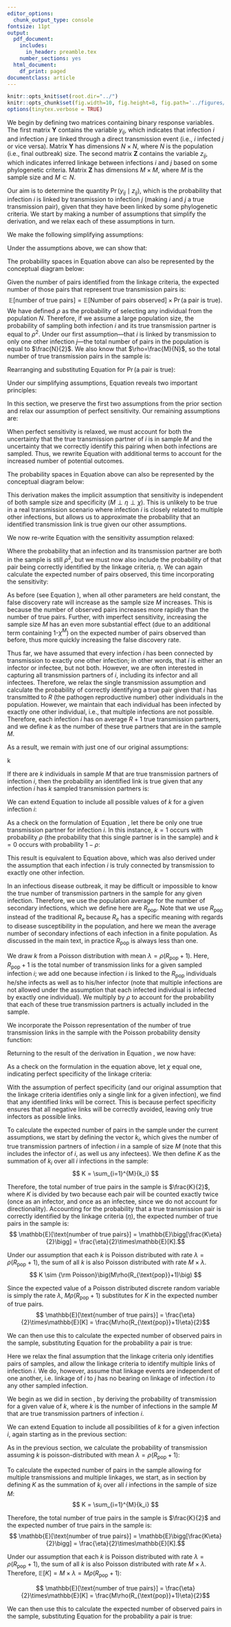 ```yaml
---
editor_options:
  chunk_output_type: console
fontsize: 11pt
output:
  pdf_document:
    includes:
      in_header: preamble.tex
    number_sections: yes
  html_document:
    df_print: paged
documentclass: article
---
```


```r
knitr::opts_knit$set(root.dir="../")
knitr::opts_chunk$set(fig.width=10, fig.height=8, fig.path='../figures/fig_data', warning=FALSE, message=FALSE,cache=FALSE)
options(tinytex.verbose = TRUE)
```

\pagestyle{fancy}
\fancyhead{}
\renewcommand{\headrulewidth}{0pt}
\fancyfoot{}
\fancyfoot[R]{\thepage}

\begin{Large}
\textbf{Supplementary Text 1}\vspace{4px}
\newline
Deriving probability of transmission given linkage
\vspace{10px}
\end{Large}

We begin by defining two matrices containing binary response variables. The first matrix $\mathbf Y$ contains the variable $y_{ij}$, which indicates that infection $i$ and infection $j$ are linked through a direct transmission event (i.e., $i$ infected $j$ or vice versa). Matrix $\mathbf{Y}$ has dimensions $N \times N$, where $N$ is the population (i.e., final outbreak) size. The second matrix $\mathbf{Z}$ contains the variable $z_{ij}$, which indicates inferred linkage between infections $i$ and $j$ based on some phylogenetic criteria. Matrix $\mathbf{Z}$ has dimensions $M \times M$, where $M$ is the sample size and $M \subset N$.

Our aim is to determine the quantity $\Pr (y_{ij} \mid z_{ij})$, which is the probability that infection $i$ is linked by transmission to infection $j$ (making $i$ and $j$ a true transmission pair), given that they have been linked by some phylogenetic criteria. We start by making a number of assumptions that simplify the derivation, and we relax each of these assumptions in turn.

\appendix

<!-- APPENDIX A: SINGLE LINK and SINGLE TRUE TRANSMISSION -->

\section{Single link, single true transmission, and perfect sensitivity}
\label{section:simple}

\subsection{Assumptions}

We make the following simplifying assumptions:
\begin{itemize}
    \item[1.] Each infection $i$ is linked by transmission to only one other infection $j$ in the population (N).
    \item[2.] Each infection $i$ is linked by the linkage criteria to only one other infection $j$ in the sampled population (M).
    \item[3.] The sensitivity of the linkage criteria is equal to 1 when both the infector and infectee have been sampled. If infection $i$ is truly linked by transmission to infection $j$ and both infections are found in sample $M$, then $y_{ij} = 1$ by definition. Under this assumption of perfect sensitivity, $z_{ij} = 1$ as well.
\end{itemize}

\subsection{Derivation of the probability of transmission given linkage}

Under the assumptions above, we can show that:

\begin{align*} \label{eq:simple_pr}
    \Pr(\y \mid \z) &= \frac{\Pr(\y, \z)}{\Pr(\z)} = \frac{\Pr(\y, \z)}{\Pr(\y, \z) + \Pr(\neg\y, \z)}\\[10pt]
    \intertext{However, we must also account for the uncertainty of sampling the true transmission partner of $i$ (the infection directly linked to $i$ by transmission, i.e., either its infector or infectee). We define define $S_i$ as the probability that the true transmission partner of $i$ has been sampled from the population $N$ and apply the law of total probability accordingly:}
    &= \frac{
    \cancelto{1}{\Pr(\y, \z\mid S_i)}\Pr(S_i) + \cancelto{0}{\Pr(\y, \z\mid \neg S_i)}\Pr(\neg S_i)
    }{
    \begin{bmatrix}
    \cancelto{1}{\Pr(\y, \z\mid S_i)}\Pr(S_i) + \cancelto{0}{\Pr(\y, \z\mid \neg S_i)}\Pr(\neg S_i) \  + \\
    \cancelto{0}{\Pr(\neg\y, \z\mid S_i)}\Pr(S_i) + \Pr(\neg\y, \z\mid \neg S_i)\Pr(\neg S_i)
    \end{bmatrix}
    }\\[10pt]
    &= \frac{\Pr(S_i)}{\Pr(S_i) + \Pr(\neg\y, \z\mid \neg S_i)\Pr(\neg S_i)}\\[10pt]
    \intertext{We know that $\Pr(S_i)$ is equal to the sampling fraction \big($\frac{M}{N}$\big),
    which we define as $\rho$:}
    &= \frac{\rho}{\rho + \Pr(\neg\y, \z\mid \neg S_i)(1-\rho)}\\[10pt]
    \intertext{The term $\Pr(\neg\y, \z\mid \neg S_i)$ is the probability that $i$ is linked to $j$ 
    when infection $i$ is not the true transmission partner of $j$, given that the true partner of $i$ is not in the sample $M$. Given our assumption that each infection is linked to exactly one other infection by the phylogenetic criteria, the probability of this (incorrect) link between infections $i$ and $j$ is equal the probability that the remaining $M-1$ other possible (incorrect) links do not occur, which can be written as $(1-\chi^{M-1})$, where $\chi$ is the specificity of the linkage criteria:}
    &= \frac{\rho}{\rho + (1-\chi^{M-1})(1-\rho)}\\[10pt]
    \intertext{\textbf{Therefore, the probability of transmission given linkage assuming perfect sensitivity, 
    single transmission, and single linkage is:}}
    \Pr(\y \mid \z) &= \frac{\rho}{\rho + (1-\chi^{M-1})(1-\rho)}
    \stepcounter{equation}\tag{\theequation}\\[10pt]
\end{align*}

The probability spaces in Equation \ref{eq:simple_pr} above can also be represented by the conceptual diagram below:

\begin{center}
\includegraphics[width=\textwidth]{../figures/TextS1_Fig1.png}
\end{center}

\subsection{Calculating the expected number of pairs in the sample}
Given the number of pairs identified from the linkage criteria, the expected number of those pairs that represent true transmission pairs is:
$$
\mathbb{E}[\text{number of true pairs}] = 
\mathbb{E}[\text{Number of pairs observed}] \times \Pr(\text{a pair is true}).
$$
We have defined $\rho$ as the probability of selecting any individual from the population $N$. Therefore, if we assume a large population size, the probability of sampling both infection $i$ and its true transmission partner is equal to $\rho^2$. Under our first assumption---that $i$ is linked by transmission to only one other infection $j$---the total number of pairs in the population is equal to $\frac{N}{2}$. We also know that $\rho=\frac{M}{N}$, so the total number of true transmission pairs in the sample is:

\begin{equation}
    \mathbb{E}[\text{number of true pairs}] = \rho ^2 \times \frac{N}{2} = \rho ^2 \times \frac{1}{2}\frac{M}{\rho} = \frac{M}{2}\rho
    \label{eq:simple_truepairs}
\end{equation}

Rearranging and substituting Equation \ref{eq:simple_pr} for $\Pr(\text{a pair is true})$:

\begin{align*}\label{eq:simple_obspairs}
    \mathbb{E}[\text{number of pairs observed}] 
    &= \frac{\mathbb{E}[\text{number of true pairs}]}{\Pr(\text{a pair is true})}\\[10pt]
    &= \frac{\frac{M}{2} \rho}{\rho/\big[\rho + (1-\chi^{M-1})(1-\rho)\big]}\\[10pt]
    &= \frac{M}{2} \big[\rho + (1-\chi^{M-1})(1-\rho)\big]
    \intertext{\textbf{Therefore, the expected number of pairs observed assuming perfect sensitivity, 
    single linkage, and single transmission is:}}
    \mathbb{E}[\text{number of pairs observed}] 
    &= \frac{M}{2} \big[\rho + (1-\chi^{M-1})(1-\rho)\big]
    \stepcounter{equation}\tag{\theequation}\\
\end{align*}

Under our simplifying assumptions, Equation \ref{eq:simple_obspairs} reveals two important principles:

\begin{itemize}
\item[1.] The quantity $\mathbb{E}[\text{number of pairs observed}]$ increases more rapidly than $\mathbb{E}[\text{number of true pairs}]$ as $M$ increases. Therefore, the false discovery rate increases as $M$ increases, all else being equal.
\item[2.] Both $\mathbb{E}[\text{number of pairs observed}]$ and $\Pr (y_{ij} \mid z_{ij})$ are highly dependent on the value of $\chi$, the specificity of the linkage criteria.
\end{itemize}

\newpage

<!-- APPENDIX B: RELAXING PERFECT SENSITIVITY -->

\section{Single link and single true transmission}

\subsection{Assumptions}

In this section, we preserve the first two assumptions from the prior section and relax our assumption of perfect sensitivity. Our remaining assumptions are:

\begin{itemize}
    \item[1.] Each infection $i$ is linked by transmission to only one other infection $j$ in the population (N).
    \item[2.] Each infection $i$ is linked by the linkage criteria to only one other infection $j$ in the sampled population (M).
\end{itemize}

\subsection{Derivation of the probability of transmission given linkage}

When perfect sensitivity is relaxed, we must account for both the uncertainty that the true transmission partner of $i$ is in sample $M$ and the uncertainty that we correctly identify this pairing when both infections are sampled. Thus, we rewrite Equation \ref{eq:simple_pr} with additional terms to account for the increased number of potential outcomes.

\begin{align*} \label{eq:singletrans_singlelink_pr}
    \Pr(\y \mid \z) &= \frac{\Pr(\y, \z)}{\Pr(\z)} = \frac{\Pr(\y, \z)}{\Pr(\y, \z) + \Pr(\neg\y, \z)}\\[10pt]
    &= \frac{
    \Pr(\y, \z\mid S_i)\Pr(S_i) + \cancelto{0}{\Pr(\y, \z\mid \neg S_i)}\Pr(\neg S_i)
    }{
    \begin{bmatrix}
    \Pr(\y, \z\mid S_i)\Pr(S_i) + \cancelto{0}{\Pr(\y, \z\mid \neg S_i)}\Pr(\neg S_i) \  + \\
    \Pr(\neg\y, \z\mid S_i)\Pr(S_i) + \Pr(\neg\y, \z\mid \neg S_i)\Pr(\neg S_i)
    \end{bmatrix}
    }\\[10pt]
    &= \frac{
    \Pr(\y, \z\mid S_i)\Pr(S_i)
    }{
    \Pr(\y, \z\mid S_i)\Pr(S_i) + \Pr(\neg\y, \z\mid S_i)\Pr(S_i) + \Pr(\neg\y, \z\mid \neg S_i)\Pr(\neg S_i)
    }\\[10pt]
    \intertext{The specificity of the linkage criteria (defined here as $\eta$) is the probability 
    that a link is correctly identified between infection $i$ and its true transmission partner when both are
    in the sample, or $\Pr(\y, \z\mid S_i)$. Substituting this and the previously-defined $\Pr(S_i)=\rho$, we 
    get:}
    &= \frac{
    \eta\rho
    }{
    \eta\rho + \Pr(\neg\y, \z\mid S_i)\rho + \Pr(\neg\y, \z\mid \neg S_i)(1-\rho).
    }\\[10pt]
    \intertext{We know that $\Pr(\neg\y, \z\mid S_i)$ is the probability that the true partner of infection $i$ is in the sample $M$, but that $i$ is incorrectly linked to $j$, an infection that is not its true transmission partner. This is expressed as the probability of $i$ not being linked to its true (sampled) transmission partner ($1-\eta$) or any of the $M-2$ other sampled infections ($1-\chi^{M-2}$). In this derivation, we again assume that each infection is linked to exactly one other, so avoiding linkage with all other sampled infections implies that $i$ is linked to the remaining infection $j$ (in this case, not its true transmission partner). If the true partner of $i$ is not in the sample \big($\Pr(\neg\y, \z\mid \neg S_i)$\big), the probability of linking $i$ to one other sampled infection that is not its true partner is simply $1-\chi^{M-1}$, as previously defined.}
    \intertext{\textbf{Therefore, the probability of transmission given linkage 
    assuming single transmission and single linkage is:}}
    \Pr(\y \mid \z) &= \frac{
    \eta\rho
    }{
    \eta\rho + (1-\chi^{M-2})(1-\eta)\rho + (1-\chi^{M-1})(1-\rho)
    }
    \stepcounter{equation}\tag{\theequation}\\[10pt]
\end{align*}
The probability spaces in Equation \ref{eq:singletrans_singlelink_pr} above can also be represented by the conceptual diagram below:

\begin{center}
\includegraphics[width=\textwidth]{../figures/Fig1.png}
\end{center}

This derivation makes the implicit assumption that sensitivity is independent of both sample size and specificity ($M \perp \eta \perp \chi$). This is unlikely to be true in a real transmission scenario where infection $i$ is closely related to multiple other infections, but allows us to approximate the probability that an identified transmission link is true given our other assumptions.

\subsection{Calculating the expected number of pairs in the sample}
We now re-write Equation \ref{eq:simple_truepairs} with the sensitivity assumption relaxed:

\begin{equation}
    \mathbb{E}[\text{number of true pairs}] = \eta\rho ^2 \times \frac{N}{2} 
    = \eta\rho ^2 \times \frac{1}{2}\frac{M}{\rho} = \frac{M}{2}\eta\rho
\end{equation}

Where the probability that an infection and its transmission partner are both in the sample is still $\rho^2$, but we must now also include the probability of that pair being correctly identified by the linkage criteria, $\eta$. We can again calculate the expected number of pairs observed, this time incorporating the sensitivity:

\begin{align*}\label{eq:singletrans_singlelink_obspairs}
    \mathbb{E}[\text{number of pairs observed}] 
    &= \frac{\mathbb{E}[\text{number of true pairs}]}{\Pr(\text{a pair is true})}\\[10pt]
    &= \frac{\frac{M}{2} \eta\rho}{\eta\rho/\big[\eta\rho +
    \rho(1-\eta)(1-\chi^{M-2}) + (1-\rho)(1-\chi ^{M-1})\big]}\\[10pt]
    &= \frac{M}{2} \big[\eta\rho + \rho(1-\eta)(1-\chi^{M-2}) + (1-\rho)(1-\chi ^{M-1})\big]\\[15pt]
    \intertext{\textbf{Therefore, the expected number of pairs observed, 
    assuming single linkage and single transmission is:}}
    \mathbb{E}[\text{number of pairs observed}] 
    &= \frac{M}{2} \big[\eta\rho + \rho(1-\eta)(1-\chi^{M-2}) + (1-\rho)(1-\chi ^{M-1})\big]
    \stepcounter{equation}\tag{\theequation}
\end{align*}

As before (see Equation \ref{eq:simple_obspairs}), when all other parameters are held constant, the false discovery rate will increase as the sample size $M$ increases. This is because the number of observed pairs increases more rapidly than the number of true pairs. Further, with imperfect sensitivity, increasing the sample size $M$ has an even more substantial effect (due to an additional term containing 1-$\chi^M$) on the expected number of pairs observed than before, thus more quickly increasing the false discovery rate.

\newpage

<!-- APPENDIX C: RELAXING SINGLE TRANSMISSION -->

\section{Single link and multiple true transmissions}

\subsection{Assumptions}

Thus far, we have assumed that every infection $i$ has been connected by transmission to exactly one other infection; in other words, that $i$ is either an infector or infectee, but not both. However, we are often interested in capturing all transmission partners of $i$, including its infector and all infectees. Therefore, we relax the single transmission assumption and calculate the probability of correctly identifying a true pair given that $i$ has transmitted to $R$ (the pathogen reproductive number) other individuals in the population. However, we maintain that each individual has been infected by exactly one other individual, i.e., that multiple infections are not possible. Therefore, each infection $i$ has on average $R+1$ true transmission partners, and we define $k$ as the number of these true partners that are in the sample $M$.

As a result, we remain with just one of our original assumptions:

\begin{itemize}
    \item[1.] Each infection $i$ is linked by the linkage criteria to only one other infection $j$ 
    in the sampled population (M).
\end{itemize}

\subsection{Derivation of the probability of transmission given linkage}
\label{subsec:singlelink}

\textit{Derivation for a given value of} k

If there are $k$ individuals in sample $M$ that are true transmission partners of infection $i$, then the probability an identified link is true given that any infection $i$ has $k$ sampled transmission partners is:

\begin{align*} \label{eq:singlelink_pr_k}
    \Pr(\y \mid \z, k) &= \frac{\Pr(\y, \z, k)}{\Pr(\z, k)}\\[10pt]
    &= \frac{\Pr(\y, \z, k)}{\Pr(\y, \z, k) + \Pr(\neg\y, \z, k)}\\[10pt]
    &= \frac{\Pr(\y, \z \mid k)\Pr(k)}{\Pr(\y, \z \mid k)\Pr(k) + \Pr(\neg\y, \z \mid k)\Pr(k)}\\[10pt]
    &= \frac{\Pr(\y, \z \mid k)}{\Pr(\y, \z \mid k) + \Pr(\neg\y, \z \mid k)}\\[10pt]
    \intertext{We can show that the probability that infection $i$ is not linked (by the linkage citeria) to 
    any of its $k$ true partners is $(1-\eta)^k$, so the probability that infection $i$ is linked to at least
    one of its $k$ true partners in the sample is $1-(1-\eta)^k$. Because we still assume that the linkage
    criteria will identify exactly one link for each infection $i$, this is equivalent to the 
    probability $\Pr(\y, \z \mid k)$:}
    &= \frac{[1-(1-\eta)^k]}{[1-(1-\eta)^k]+\Pr(\neg\y, \z \mid k)}\\[10pt]
    \intertext{Similarly, the probability that infection $i$ is incorrectly linked to another infection
    is the probability it is not linked to any of its true partners ($(1-\eta)^k$) times the
    probability of not linking to any of the other sampled infections ($1-\chi^{M-1-k}$).}
    \intertext{\textbf{Therefore, the probability of transmission given linkage, assuming $k$ sampled partners 
    and single linkage is:}}
    \Pr(\y \mid \z,k) &= \frac{[1-(1-\eta)^k]}{[1-(1-\eta)^k]+(1-\eta)^k(1-\chi^{M-1-k})}
    \stepcounter{equation}\tag{\theequation}\\[10pt]
\end{align*}

\textit{Derivation for all possible values of $k$}

We can extend Equation \ref{eq:singlelink_pr_k} to include all possible values of $k$ for a given infection $i$:

\begin{equation} 
    \begin{aligned}\label{eq:singlelink_pr_sum}
    \Pr(y_{ij} \mid z_{ij}) &= \sum_{k=0}^{\infty} \Pr(y_{ij} \mid z_{ij}, k)\Pr(k \mid z_{ij})\\[10pt]
    &= \sum_{k=0}^{\infty} \Pr(y_{ij} \mid z_{ij},k)\frac{\Pr(z_{ij} \mid k)\Pr(k)}{\Pr(z_{ij})}\\[10pt]
    &= \frac{1}{\Pr(z_{ij})}\sum_{k=0}^{\infty} \Pr(y_{ij} \mid z_{ij},k)\Pr(z_{ij} \mid k)\Pr(k)\\[10pt]
    &= \frac{1}{\Pr(z_{ij})}\sum_{k=0}^{\infty} \Pr(y_{ij}, z_{ij} \mid k)\Pr(k)\\[10pt]
    &= \frac{1}{\sum_{k=0}^{\infty}\Pr(z_{ij} \mid k)\Pr(k)}\sum_{k=0}^{\infty} 
    \Pr(y_{ij}, z_{ij} \mid k)\Pr(k)\\[10pt]
    &= \frac{1}{\sum_{k=0}^{\infty}[\Pr(y_{ij}, z_{ij} \mid k) + 
    \Pr(\neg y_{ij}, z_{ij} \mid k)]\Pr(k)}\sum_{k=0}^{\infty} \Pr(y_{ij}, z_{ij} \mid k)\Pr(k)\\[10pt]
    &= \frac{\sum_{k=0}^{\infty} \Pr(k)\Pr(y_{ij}, z_{ij} \mid k)}
    {\sum_{k=0}^{\infty}\Pr(k)[\Pr(y_{ij}, z_{ij} \mid k) + \Pr(\neg y_{ij}, z_{ij} \mid k)]}\\[10pt]
    &= \frac{\sum_{k=0}^{\infty} \Pr(k)(1-(1-\eta)^k)}{\sum_{k=0}^{\infty}\Pr(k)[(1-(1-\eta)^k) +
    (1-\eta)^k(1-\chi^{M-1-k})]}\\
    \end{aligned}
\end{equation}

As a check on the formulation of Equation \ref{eq:singlelink_pr_sum}, let there be only one true transmission partner for infection $i$. In this instance, $k=1$ occurs with probability $\rho$ (the probability that this single partner is in the sample) and $k=0$ occurs with probability $1-\rho$:

\begin{equation}
    \begin{aligned}
    \Pr(y_{ij} \mid z_{ij}) &=
    \frac{
    \sum_{k=0}^{1} \Pr(k)(1-(1-\eta)^k)
    }{
    \sum_{k=0}^{1}\Pr(k)[(1-(1-\eta)^k) + (1-\eta)^k(1-\chi^{M-1-k})]
    }\\[10pt]
    &= \frac{
    [(1-\rho)\cancelto{0}{(1-(1-\eta)^0)}+\rho(1-(1-\eta)^1]
    }{
    \begin{bmatrix}
    (1-\rho)[\cancelto{0}{(1-(1-\eta)^0)} + \cancelto{1}{(1-\eta)^0}(1-\chi^{M-1-0})] \ + \\
    \rho[(1-(1-\eta)^1) + (1-\eta)^1(1-\chi^{M-1-1})]
    \end{bmatrix}
    }\\[10pt]
    &= \frac{\eta\rho}{
    (1-\rho)(1-\chi^{M-1}) +
    \eta\rho + \rho(1-\eta)(1-\chi^{M-2})
    }\\
    \end{aligned}
\end{equation}

This result is equivalent to Equation \ref{eq:singletrans_singlelink_pr} above, which was also derived under the assumption that each infection $i$ is truly connected by transmission to exactly one other infection.

\textbf{Therefore, we can conclude that the probability of transmission given linkage, 
assuming single linkage and for all possible values of $k$ transmission links in the sample, is:}

\begin{equation}
 \Pr(y_{ij} \mid z_{ij}) = \frac{\sum_{k=0}^{\infty} \Pr(k)(1-(1-\eta)^k)}
 {\sum_{k=0}^{\infty}\Pr(k)[(1-(1-\eta)^k) + (1-\eta)^k(1-\chi^{M-1-k})]}
\end{equation}

\textit{Derivation if $k$ is poisson-distributed}

In an infectious disease outbreak, it may be difficult or impossible to know the true number of transmission partners in the sample for any given infection. Therefore, we use the population average for the number of secondary infections, which we define here are $R_{\text{pop}}$. Note that we use $R_{\text{pop}}$ instead of the traditional $R_e$ because $R_e$ has a specific meaning with regards to disease susceptibility in the population, and here we mean the average number of secondary infections of each infection in a finite population. As discussed in the main text, in practice $R_{\text{pop}}$ is always less than one.

We draw $k$ from a Poisson distribution with mean $\lambda = \rho(R_{\text{pop}} + 1)$. Here, $R_{\text{pop}}+1$ is the total number of transmission links for a given sampled infection $i$; we add one because infection $i$ is linked to the $R_{\text{pop}}$ individuals he/she infects as well as to his/her infector (note that multiple infections are not allowed under the assumption that each infected individual is infected by exactly one individual). We multiply by $\rho$ to account for the probability that each of these true transmission partners is actually included in the sample.

We incorporate the Poisson representation of the number of true transmission links in the sample with the Poisson probability density function:

\begin{equation}
\Pr(k \mid \lambda) = \lambda^k e^{-\lambda} \frac{1}{k!}.
\end{equation}

Returning to the result of the derivation in Equation \ref{eq:singlelink_pr_sum}, we now have:
\begin{align*}
    &\Pr(y_{ij} \mid z_{ij}) =\\[10pt]
    &= 
    \frac{\sum_{k=0}^{\infty} \Pr(k \mid \lambda)(1-(1-\eta)^k)
    }{
    \sum_{k=0}^{\infty}\Pr(k \mid \lambda)[(1-(1-\eta)^k) + (1-\eta)^k(1-\chi^{M-1-k})]
    }\\[10pt]
    &=
    \frac{
    \sum_{k=0}^{\infty} \lambda^k e^{-\lambda} \frac{1}{k!} (1-(1-\eta)^k)
    }{
    \sum_{k=0}^{\infty} \lambda^k e^{-\lambda} \frac{1}{k!}[(1-(1-\eta)^k) + (1-\eta)^k(1-\chi^{M-1-k})]
    }\\[10pt]
    &=
    \frac{
    \sum_{k=0}^{\infty} \Big[ \lambda^k e^{-\lambda} \frac{1}{k!} \Big] - 
    \sum_{k=0}^{\infty} \Big[\lambda^k e^{-\lambda} \frac{1}{k!} (1-\eta)^k \Big]
    }{
    \sum_{k=0}^{\infty} \Big[ \lambda^k e^{-\lambda} \frac{1}{k!} \Big] - 
    \sum_{k=0}^{\infty} \Big[\lambda^k e^{-\lambda} \frac{1}{k!} (1-\eta)^k \Big] + 
    \sum_{k=0}^{\infty} \Big[\lambda^k e^{-\lambda} \frac{1}{k!} (1-\eta)^k (1-\chi^{M-1-k}) \Big]
    }\\
    \intertext{we know that $\Big[ \lambda^k e^{-\lambda} \frac{1}{k!} \Big]$ is the 
    probability density function of a Poisson distribution with mean $\lambda$, 
    therefore the sum of this expression over all values of $k$ is, by definition, equal to one.}
    &=
    \frac{
    1 - \sum_{k=0}^{\infty} \Big[\lambda^k e^{-\lambda} \frac{1}{k!} (1-\eta)^k \Big]
    }{
    1 - \sum_{k=0}^{\infty} \Big[\lambda^k e^{-\lambda} \frac{1}{k!} (1-\eta)^k \Big] + 
    \sum_{k=0}^{\infty} \Big[\lambda^k e^{-\lambda} \frac{1}{k!} (1-\eta)^k (1-\chi^{M-1-k}) \Big]
    }\\[10pt]
    &=
    \frac{
    1 - \sum_{k=0}^{\infty} \Big[\lambda^k e^{-\lambda} \frac{1}{k!} (1-\eta)^k \Big]
    }{
    1 - \sum_{k=0}^{\infty} \Big[\lambda^k e^{-\lambda} \frac{1}{k!} (1-\eta)^k \Big] + 
    \sum_{k=0}^{\infty} \Big[\lambda^k e^{-\lambda} \frac{1}{k!} (1-\eta)^k \Big] - 
    \sum_{k=0}^{\infty} \Big[\lambda^k e^{-\lambda} \frac{1}{k!} (1-\eta)^k (\chi^{M-1-k}) \Big]
    }\\[10pt]
    &=
    \frac{
    1 - \sum_{k=0}^{\infty} \Big[\lambda^k e^{-\lambda} \frac{1}{k!} (1-\eta)^k \Big]
    }{
    1 - \sum_{k=0}^{\infty} \Big[\lambda^k e^{-\lambda} \frac{1}{k!} (1-\eta)^k (\chi^{M-1-k}) \Big]
    }\\[10pt]
    \intertext{we now move terms not dependent on $k$ out of the summation:}
    &=
    \frac{
    1 - e^{-\lambda} \sum_{k=0}^{\infty} \Big[\lambda^k \frac{1}{k!} (1-\eta)^k \Big]
    }{
    1 - e^{-\lambda}\chi^{M-1}\sum_{k=0}^{\infty} \Big[\lambda^k \frac{1}{k!} (1-\eta)^k \chi^{-k} \Big]
    }\\[10pt]
    \intertext{and combine terms raised to exponent $k$:}
    &=
    \frac{
    1 - e^{-\lambda}\sum_{k=0}^{\infty} \Big[(\lambda(1-\eta))^k  \frac{1}{k!} \Big]
    }{
    1 - e^{-\lambda}\chi^{M-1}\sum_{k=0}^{\infty} \Big[\Big(\frac{\lambda (1-\eta)}{\chi}\Big)^k \frac{1}{k!} \Big]
    }\\[10pt]
    \intertext{We now multiply the summation in the numerator by one, using terms such that
    we arrive at a new specification of the Poisson probability density function,
    this time with the rate parameter redefined as $\lambda(1-\eta)$:}
    &=
    \frac{
    1 - e^{-\lambda}\sum_{k=0}^{\infty} \Big[(\lambda(1-\eta))^k \frac{1}{k!} 
    \Big(\frac{e^{-\lambda(1-\eta)}}{e^{-\lambda(1-\eta)}}\Big) \Big]
    }{
    1 - e^{-\lambda}\chi^{M-1}\sum_{k=0}^{\infty} \Big[\Big(\frac{\lambda (1-\eta)}{\chi}\Big)^k \frac{1}{k!} \Big]
    }\\[10pt]
    &=
    \frac{
    1 - \frac{e^{-\lambda}}{e^{-\lambda(1-\eta)}}\sum_{k=0}^{\infty} 
    \Big[(\lambda(1-\eta))^k \Big(e^{-\lambda(1-\eta)}\Big) \frac{1}{k!} \Big]
    }{
    1 - e^{-\lambda}\chi^{M-1}\sum_{k=0}^{\infty} \Big[\Big(\frac{\lambda (1-\eta)}{\chi}\Big)^k \frac{1}{k!} \Big]
    }\\[10pt]
    \intertext{We now repeat this process in the denominator, but with a rate parameter of $\lambda(1-\eta)/\chi$:}
    &=
    \frac{
    1 - \frac{e^{-\lambda}}{e^{-\lambda(1-\eta)}}\sum_{k=0}^{\infty} \Big[(\lambda(1-\eta))^k
    \Big(e^{-\lambda(1-\eta)}\Big) \frac{1}{k!} \Big]
    }{
    1 - e^{-\lambda}\chi^{M-1}\sum_{k=0}^{\infty} \Big[\Big(\frac{\lambda (1-\eta)}{\chi}\Big)^k \frac{1}{k!}
    \Big(\frac{e^{-\lambda(1-\eta)/\chi}}{e^{-\lambda(1-\eta)/\chi}}\Big) \Big]
    }\\[10pt]
    &=
    \frac{
    1 - \frac{e^{-\lambda}}{e^{-\lambda(1-\eta)}}\sum_{k=0}^{\infty} \Big[(\lambda(1-\eta))^k
    \Big(e^{-\lambda(1-\eta)}\Big) \frac{1}{k!} \Big]
    }{
    1 - \frac{e^{-\lambda}\chi^{M-1}}{e^{-\lambda(1-\eta)/\chi}} \sum_{k=0}^{\infty} 
    \Big[\Big(\frac{\lambda (1-\eta)}{\chi}\Big)^k \Big(e^{-\lambda(1-\eta)/\chi} \Big) \frac{1}{k!} \Big]
    }\\[10pt]
    &=
    \frac{
    1 - \frac{e^{-\lambda}}{e^{-\lambda(1-\eta)}}
    }{
    1 - \frac{e^{-\lambda}\chi^{M-1}}{e^{-\lambda(1-\eta)/\chi}}
    }\\[10pt]
    &=
    \frac{
    1 - e^{-\lambda+\lambda-\lambda\eta}
    }{
    1 - (\chi^{M-1}) e^{-\lambda+\frac{\lambda}{\chi}-\frac{\lambda\eta}{\chi}}
    }\\[10pt]
    &=
    \frac{
    1 - e^{-\lambda\eta}
    }{
    1 - (\chi^{M-1}) e^{\lambda(\frac{1-\eta}{\chi}-1)}
    }\\[10pt]
    \intertext{Finally, we rewrite $\lambda$ in terms of the sampling fraction ($\rho$) 
    and $R_{\text{pop}}$ as defined above, where $\lambda = \rho(R_{\text{pop}}+1)$:}
    &=
    \frac{
    1 - e^{-\rho(R_{\text{pop}}+1)\eta}
    }{
    1 - (\chi^{M-1}) e^{\rho(R_{\text{pop}}+1)(\frac{1-\eta}{\chi}-1)}
    }\\[10pt]%\stepcounter{equation}\tag{\theequation}\label{eq:pois_k}
\end{align*}

As a check on the formulation in the equation above, let $\chi$ equal one, indicating perfect specificity of the linkage criteria:

\begin{equation}
    \Pr(y_{ij} \mid z_{ij})
    = \frac{
    1 - e^{-\rho(R_{\text{pop}}+1)\eta}
    }{
    1 - (\chi^{M-1}) e^{\rho(R_{\text{pop}}+1)(\frac{1-\eta}{1}-1)}
    }
    = \frac{
    1 - e^{-\rho(R_{\text{pop}}+1)\eta}
    }{
    1 - e^{-\rho(R_{\text{pop}}+1)\eta}
    }
    = 1
\end{equation}

With the assumption of perfect specificity (and our original assumption that the linkage criteria identifies only a single link for a given infection), we find that any identified links will be correct. This is because perfect specificity ensures that all negative links will be correctly avoided, leaving only true infectors as possible links.

\textbf{Therefore, we can conclude that the probability of transmission given linkage, 
assuming single linkage and assuming $k$ is poisson-distributed, is:}

\begin{equation}\label{eq:singlelink_pois_k}
 \Pr(y_{ij} \mid z_{ij}) = \frac{
    1 - e^{-\rho(R_{\text{pop}}+1)\eta}
    }{
    1 - (\chi^{M-1}) e^{\rho(R_{\text{pop}}+1)(\frac{1-\eta}{\chi}-1)}
    }
\end{equation}

\subsection{Calculating the expected number of pairs in the sample}
\label{subsec:singlelink_pairs}

To calculate the expected number of pairs in the sample under the current assumptions, we start by defining the vector $k_i$, which gives the number of true transmission partners of infection $i$ in a sample of size $M$ (note that this includes the infector of $i$, as well us any infectees). We then define $K$ as the summation of $k_i$ over all $i$ infections in the sample:
$$ K = \sum_{i=1}^{M}{k_i} $$

Therefore, the total number of true pairs in the sample is $\frac{K}{2}$, where $K$ is divided by two because each pair will be counted exactly twice (once as an infector, and once as an infectee, since we do not account for directionality). Accounting for the probability that a true transmission pair is correctly identified by the linkage criteria ($\eta$), the expected number of true pairs in the sample is:
$$ \mathbb{E}[\text{number of true pairs}] = \mathbb{E}\bigg[\frac{K\eta}{2}\bigg] = \frac{\eta}{2}\times\mathbb{E}[K].$$

Under our assumption that each $k$ is Poisson distributed with rate $\lambda = \rho(R_{\text{pop}}+1)$, the sum of all $k$ is also Poisson distributed with rate $M\times\lambda$.
$$ K \sim {\rm Poisson}\big(M\rho(R_{\text{pop}}+1)\big) $$

Since the expected value of a Poisson distributed discrete random variable is simply the rate $\lambda$, $M\rho(R_{\text{pop}}+1)$ substitutes for $K$ in the expected number of true pairs.
$$ \mathbb{E}[\text{number of true pairs}] = \frac{\eta}{2}\times\mathbb{E}[K] = \frac{M\rho(R_{\text{pop}}+1)\eta}{2}$$

We can then use this to calculate the expected number of observed pairs in the sample, substituting Equation \ref{eq:singlelink_pois_k} for the probability a pair is true:

\begin{align*}
    \mathbb{E}[\text{number of pairs observed}] &= \frac{\mathbb{E}[\text{number of true
    pairs}]}{\Pr(\text{a pair is true})}\\[10pt]
    &= \frac{
    \big[ \frac{M\rho(R_{\text{pop}}+1)\eta}{2} \big]
    }{
    \bigg[ \frac{
    1 - e^{-\rho(R_{\text{pop}}+1)\eta}
    }{
    1 - (\chi^{M-1}) e^{\rho(R_{\text{pop}}+1)(\frac{1-\eta}{\chi}-1)}
    } \bigg]
    }\\[10pt]
    &= \frac{
    \big(M\rho (R_{\text{pop}}+1)\eta\big)\big(1-(\chi^{M-1})e^{\rho(R_{\text{pop}}+1)(\frac{1-\eta}{\chi}-1})\big)
    }{
    2\big(1-e^{-\rho(R_{\text{pop}}+1)\eta}\big)
    }\\[10pt]
    \intertext{\textbf{Therefore, the expected number of pairs observed, assuming that the 
    number of transmission links of any infection $i$ is Poisson-distributed and single linkage, is:}}
    \mathbb{E}[\text{number of pairs observed}] &= \frac{M}{2}\Big[\frac{
    \eta\rho (R_{\text{pop}}+1)\big(1-(\chi^{M-1})e^{\rho(R_{\text{pop}}+1)(\frac{1-\eta}{\chi}-1})\big)
    }{
    1-e^{-\rho(R_{\text{pop}}+1)\eta}
    }\Big]
    \stepcounter{equation}\tag{\theequation}
\end{align*}

\newpage

<!-- APPENDIX D: RELAXING SINGLE LINKAGE -->

\section{Multiple links and multiple true transmissions}

\subsection{Assumptions}

Here we relax the final assumption that the linkage criteria only identifies pairs of samples, and allow the linkage criteria to identify multiple links of infection $i$. We do, however, assume that linkage events are independent of one another, i.e. linkage of $i$ to $j$ has no bearing on linkage of infection $i$ to any other sampled infection.

\subsection{Derivation of the probability of transmission given linkage}

\textit{Derivation for a given value of $k$}

We begin as we did in section \ref{subsec:singlelink}, by deriving the probability of transmission for a given value of $k$, where $k$ is the number of infections in the sample $M$ that are true transmission partners of infection $i$.

\begin{align*} \label{eq:final_pr_k}
    \Pr(\y \mid \z, k) &= \frac{\Pr(\y, \z, k)}{\Pr(\z, k)}\\[10pt]
    &= \frac{\Pr(\y, \z, k)}{\Pr(\y, \z, k) + \Pr(\neg\y, \z, k)}\\[10pt]
    &= \frac{\Pr(\y, \z \mid k)\Pr(k)}{\Pr(\y, \z \mid k)\Pr(k) + \Pr(\neg\y, \z \mid k)\Pr(k)}\\[10pt]
    &= \frac{\Pr(\y, \z \mid k)}{\Pr(\y, \z \mid k) + \Pr(\neg\y, \z \mid k)}\\[10pt]
    \intertext{Without the single linkage assumption, the probability $\Pr(\y, \z \mid k)$ 
    is no longer simply 1 minus the probability of not linking to any true links. 
    Therefore, we continue the derivation by applying Bayes rule and the law of total probability to each term:}
    &= \frac{\Pr(z_{ij} \mid y_{ij}, k)\Pr(y_{ij} \mid k)}{\Pr(z_{ij} \mid y_{ij}, k)
    \Pr(y_{ij} \mid k)+\Pr(z_{ij} \mid \neg y_{ij}, k)\Pr(\neg y_{ij} \mid k)}\\[10pt]
    \intertext{Given our assumption of independence, the probability that the linkage criteria 
    correctly links infections $i$ and $j$ (i.e., $\Pr(z_{ij} \mid y_{ij}, k)$) is the sensitivity 
    of the linkage criteria ($\eta$). And the probability that $j$ is a transmission partner of $i$
    is simply the number of true partners of $i$ in the sample ($k$), over the total number of other 
    infections in the sample ($M-1$):}
    &= \frac{\eta \frac{k}{M-1}}{\eta \frac{k}{M-1}+\Pr(z_{ij} \mid \neg y_{ij}, k)\Pr(\neg y_{ij} \mid k)}\\[10pt]
    \intertext{Similarly, the probability of linking $i$ and $j$ given that they are not 
    a true transmission pair ($\Pr(z_{ij}\mid\neg y_{ij},k)$) is simply the false positive rate, or ($1-\chi$).
    And the probability that $j$ is not a transmission partner of $i$ is the number of 
    infections not connected to $i$ ($M-k-1)$ over the number of other infections in the sample ($M-1)$:}
    &= \frac{\eta \frac{k}{M-1}}{\eta \frac{k}{M-1}+(1-\chi) \frac{M-k-1}{M-1}}\\[10pt]
    &= \frac{\eta k}{\eta k + (1-\chi)(M-k-1)}\\[15pt]
    \intertext{\textbf{Therefore, the probability of transmission given linkage for a given value of k is:}}
    \Pr(\y \mid \z) &= 
    \frac{\eta k}{\eta k + (1-\chi)(M-k-1)}
    \stepcounter{equation}\tag{\theequation}\\[10pt]
\end{align*}

\textit{Derivation for all possible values of $k$}

We can extend Equation \ref{eq:final_pr_k} to include all possibilities of $k$ for a given infection $i$, again starting as in the previous section:

\begin{align*} \label{eq:final_pr_sum}
    \Pr(y_{ij} \mid z_{ij}) &= \sum_{k=0}^{\infty} \Pr(y_{ij} \mid z_{ij}, k)\Pr(k \mid z_{ij})\\[10pt]
    &= \sum_{k=0}^{\infty} \Pr(y_{ij} \mid z_{ij},k)\frac{\Pr(z_{ij} \mid k)\Pr(k)}{\Pr(z_{ij})}\\[10pt]
    &= \frac{1}{\Pr(z_{ij})}\sum_{k=0}^{\infty} \Pr(y_{ij} \mid z_{ij},k)\Pr(z_{ij} \mid k)\Pr(k)\\[10pt]
    &= \frac{1}{\Pr(z_{ij})}\sum_{k=0}^{\infty} \Pr(y_{ij}, z_{ij} \mid k)\Pr(k)\\[10pt]
    &= \frac{1}{\sum_{k=0}^{\infty}\Pr(z_{ij} \mid k)\Pr(k)}\sum_{k=0}^{\infty} 
    \Pr(y_{ij}, z_{ij} \mid k)\Pr(k)\\[10pt]
    &= \frac{1}{\sum_{k=0}^{\infty}[\Pr(y_{ij}, z_{ij} \mid k) + 
    \Pr(\neg y_{ij}, z_{ij} \mid k)]\Pr(k)}\sum_{k=0}^{\infty} \Pr(y_{ij}, z_{ij} \mid k)\Pr(k)\\[10pt]
    &= \frac{\sum_{k=0}^{\infty} \Pr(k)\Pr(y_{ij}, z_{ij} \mid k)}
    {\sum_{k=0}^{\infty}\Pr(k)[\Pr(y_{ij}, z_{ij} \mid k) + \Pr(\neg y_{ij}, z_{ij} \mid k)]}\\[10pt]
    &= \frac{\sum_{k=0}^{\infty} \Pr(k)\eta k}
    {\sum_{k=0}^{\infty}\Pr(k)[\eta k + (1-\chi)(M-k-1)]}\\[15pt]
    \intertext{\textbf{Therefore, the probability of transmission given linkage for all 
    possible values of $k$ transmission partners in the sample is:}}
    \Pr(y_{ij} \mid z_{ij}) &= \frac{\sum_{k=0}^{\infty} \Pr(k)\eta k}
    {\sum_{k=0}^{\infty}\Pr(k)[\eta k + (1-\chi)(M-k-1)]}
    \stepcounter{equation}\tag{\theequation}\\[10pt]
\end{align*}

\textit{Derivation if $k$ is poisson-distributed}

As in the previous section, we calculate the probability of transmission assuming $k$ is poisson-distributed with mean $\lambda = \rho (R_{\text{pop}}+1)$:

\begin{align*} \label{eq:final_pois}
    \Pr(y_{ij} \mid z_{ij}) &= \frac{\sum_{k=0}^{\infty} \Pr(k)\eta k}
    {\sum_{k=0}^{\infty}\Pr(k)[\eta k + (1-\chi)(M-k-1)]}\\[10pt]
    \intertext{We then pull all terms not containing $k$ out of the sums and 
    expand out all additions and subtractions:}
    &= \frac{\eta \sum_{k=0}^{\infty} \Pr(k) k}
    {\eta \sum_{k=0}^{\infty}\Pr(k) k +
    (1-\chi)[M\sum_{k=0}^{\infty}\Pr(k) - \sum_{k=0}^{\infty}\Pr(k)k - \sum_{k=0}^{\infty}\Pr(k)]}\\[10pt]
    \intertext{We know that the sum of a random variable times the probability of that variable 
    is equal to the expectation of that variable, i.e. $\mathbb{E}[k]=\sum \Pr(k)k$, and that the sum of the probability of a random variable is equal to one:}
    &= \frac{\eta \mathbb{E}[k]}
    {\eta \mathbb{E}[k] +
    (1-\chi)(M - \mathbb{E}[k]-1)}\\[10pt]
    \intertext{We also know that the expectation of a Poisson-distributed variable is 
    equal to the rate parameter, $\lambda$:}
    &= \frac{\eta \lambda}
    {\eta \lambda + (1-\chi)(M - \lambda - 1)}\\[10pt]
    \intertext{Finally, we rewrite $\lambda$ in terms of the sampling fraction ($\rho$) 
    and the effective reproductive number ($R_{\text{pop}}$):}
    &= \frac{\eta \rho (R_{\text{pop}}+1)}
    {\eta \rho (R_{\text{pop}}+1) + (1-\chi)(M - \rho (R_{\text{pop}}+1) - 1)}\\[10pt]
    \intertext{\textbf{Therefore, the probability of transmission 
    given linkage assuming $k$ is Poisson-distributed is:}}
    \Pr(y_{ij} \mid z_{ij}) &= \frac{\eta \rho (R_{\text{pop}}+1)}
    {\eta \rho (R_{\text{pop}}+1) + (1-\chi)(M - \rho (R_{\text{pop}}+1) - 1)}\\
    \stepcounter{equation}\tag{\theequation}\\[10pt]
\end{align*}

\subsubsection{Calculating the expected number of pairs in the sample}

To calculate the expected number of pairs in the sample allowing for multiple transmissions and multiple linkages, we start, as in section \ref{subsec:singlelink_pairs} by defining $K$ as the summation of $k_i$ over all $i$ infections in the sample of size $M$:
$$ K = \sum_{i=1}^{M}{k_i} $$

Therefore, the total number of true pairs in the sample is $\frac{K}{2}$ and the expected number of true pairs in the sample is:
$$ \mathbb{E}[\text{number of true pairs}] = \mathbb{E}\bigg[\frac{K\eta}{2}\bigg] = \frac{\eta}{2}\times\mathbb{E}[K].$$

Under our assumption that each $k$ is Poisson distributed with rate $\lambda = \rho(R_{\text{pop}}+1)$, the sum of all $k$ is also Poisson distributed with rate $M\times\lambda$. Therefore, $\mathbb{E}[K] = M \times \lambda = M\rho(R_{\text{pop}}+1)$:

$$ \mathbb{E}[\text{number of true pairs}] = \frac{\eta}{2}\times\mathbb{E}[K] = \frac{M\rho(R_{\text{pop}}+1)\eta}{2}$$

We can then use this to calculate the expected number of observed pairs in the sample, substituting Equation \ref{eq:final_pois} for the probability a pair is true:

\begin{align*}
    \mathbb{E}[\text{number of pairs observed}] &= \frac{\mathbb{E}[\text{number of true
    pairs}]}{\Pr(\text{a pair is true})}\\[10pt]
    &= \frac{
    \big[ \frac{M\rho(R_{\text{pop}}+1)\eta}{2} \big]
    }{
    \bigg[ \frac{\eta \rho (R_{\text{pop}}+1)}
    {\eta \rho (R_{\text{pop}}R+1) + (1-\chi)(M - \rho (R_{\text{pop}}+1) - 1)}\bigg]
    }\\[10pt]
    &= \frac{
    \big[M\rho (R_{\text{pop}}+1)\eta][\eta\rho (R_{\text{pop}}+1)+(1-\chi)(M-\rho (R_{\text{pop}}+1) - 1)\big]
    }{
    2\eta\rho (R_{\text{pop}}+1)
    }\\[10pt]
    &= \frac{M}{2}\big[\eta\rho (R_{\text{pop}}+1) + (1-\chi)(M-\rho (R_{\text{pop}}+1) - 1)\big]\\[10pt]
    \intertext{\textbf{Therefore, the expected number of pairs observed assuming that the 
    number of transmission links of any infection $i$ is Poisson-distributed is:}}
    \mathbb{E}[\text{number of pairs observed}] &= \frac{M}{2}\big[\eta\rho (R_{\text{pop}}+1) + (1-\chi)(M-\rho (R_{\text{pop}}+1) - 1)\big]
    \stepcounter{equation}\tag{\theequation}
\end{align*}